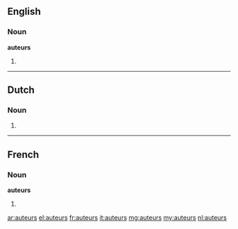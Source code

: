==English==

===Noun===
'''auteurs'''

# {{plural of|auteur}}

----

==Dutch==

===Noun===
{{head|nl}}

# {{nl-noun-form|pl=1|auteur}}

----

==French==

===Noun===
'''auteurs''' {{m}}

# {{plural of|auteur|lang=fr}}

[[ar:auteurs]]
[[el:auteurs]]
[[fr:auteurs]]
[[it:auteurs]]
[[mg:auteurs]]
[[my:auteurs]]
[[nl:auteurs]]